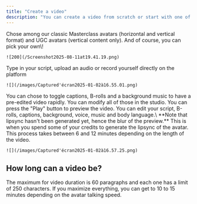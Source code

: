 ```yaml
---
title: "Create a video"
description: "You can create a video from scratch or start with one of your templates. "
---
```


<Steps>
  <Step title="Chose your avatar">
    Chose among our classic Masterclass avatars (horizontal and vertical format) and UGC avatars (vertical content only). And of course, you can pick your own\!

    ![200](/Screenshot2025-08-11at19.41.19.png)
  </Step>
  <Step title="Enter your text or audio">
    Type in your script, upload an audio or record yourself directly on the platform

    ![](/images/Captured'écran2025-01-02à16.55.01.png)
  </Step>
  <Step title="Magic editing: pick your options">
    You can chose to toggle captions, B-rolls and a background music to have a pre-edited video rapidly. You can modify all of those in the studio.
  </Step>
  <Step title="Preview and edit your video">
    You can press the "Play" button to preview the video. You can edit your script, B-rolls, captions, background, voice, music and body language.\
    **Note that lipsync hasn't been generated yet, hence the blur of the preview.**
  </Step>
  <Step title="Generate the video">
    This is when you spend some of your credits to generate the lipsync of the avatar. This process takes between 6 and 12 minutes depending on the length of the video.

    ![](/images/Captured'écran2025-01-02à16.57.25.png)
  </Step>
</Steps>

## How long can a video be?

The maximum for video duration is 60 paragraphs and each one has a limit of 250 characters. If you maximize everything, you can get to 10 to 15 minutes depending on the avatar talking speed.